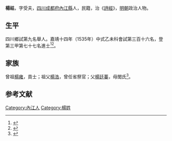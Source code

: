 {{明清人物信息框
| 姓名 = 楊祜
| 原名 =
| 圖片名稱= 
| 圖片大小 =
| 圖片說明 = 
| 最高職務 =
| 國家 = 大明 
| 爵位 =
| 籍貫 = [[四川|四川]][[成都府|成都府]][[內江縣|內江縣]]
| 族裔 = 
| 字號 = 
| 諡號 =
| 出生日期 = 三月初二日
| 出生地點 = 
| 逝世日期 = 卒年不詳 
| 逝世地點 =
| 墓葬 =
| 配偶 = 張氏
| 親屬 = 曾祖[[楊雍|楊雍]]，祖[[楊浩|楊浩]]，父[[楊廷蓁|楊廷蓁]]，母閭氏
| 出身 =
* 嘉靖十四年乙未科同進士出身
| 經歷 =
| 著作 = 
}}
'''楊祜'''{{BD|1511年||？年||}}，字受夫，[[四川|四川]][[成都府|成都府]][[內江縣|內江縣]]人，民籍，治《[[詩經|詩經]]》，[[明朝|明朝]]政治人物。

== 生平 ==
四川鄉試第九名舉人。嘉靖十四年（1535年）中式乙未科會試第三百十六名，登第三甲第七十七名進士<ref>{{Cite book|title=《皇明贡举考》卷五|author=[[张朝瑞|张朝瑞]]|publisher=《续修四库全书》史部第828册|year=|isbn=|location=|pages=}}</ref><ref>{{Cite book|title=贡举志五种 上|author=鲁小俊，江俊伟著|publisher=武汉大学出版社|year=2009|isbn=978-7-307-07043-1|location=武汉|pages=}}</ref>。

== 家族 ==
曾祖[[楊雍|楊雍]]，貢士；祖父[[楊浩|楊浩]]，曾任省祭官；父[[楊廷蓁|楊廷蓁]]，母閭氏<ref>{{Cite book|title=天一阁藏明代科举录选刊 登科录 点校本|author=龚延明主编|publisher=宁波出版社|year=2016|isbn=978-7-5526-2320-8|location=宁波|pages=|quote=《天一閣藏明代科舉錄選刊.登科錄》之《嘉靖十四年乙未科進士登科錄》}}</ref>。

==参考文献==
{{reflist}}

{{嘉靖十四年乙未科殿試金榜}}

{{DEFAULTSORT:}}
[[Category:內江人|Category:內江人]]
[[Category:楊姓|Category:楊姓]]
{{明朝人物小作品}}